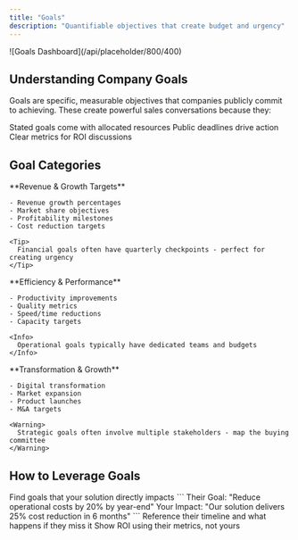 ```yaml
---
title: "Goals"
description: "Quantifiable objectives that create budget and urgency"
---
```


<Frame caption="Goals with specific metrics and deadlines drive 65% faster sales cycles">
  ![Goals Dashboard](/api/placeholder/800/400)
</Frame>

## Understanding Company Goals

Goals are specific, measurable objectives that companies publicly commit to achieving. These create powerful sales conversations because they:

<CardGroup cols={3}>
  <Card title="Have Budget" icon="dollar-sign">
    Stated goals come with allocated resources
  </Card>
  <Card title="Create Urgency" icon="clock">
    Public deadlines drive action
  </Card>
  <Card title="Define Success" icon="trophy">
    Clear metrics for ROI discussions
  </Card>
</CardGroup>

## Goal Categories

<Tabs>
  <Tab title="📈 Financial">
    **Revenue & Growth Targets**

    - Revenue growth percentages
    - Market share objectives
    - Profitability milestones
    - Cost reduction targets

    <Tip>
      Financial goals often have quarterly checkpoints - perfect for creating urgency
    </Tip>
  </Tab>
  <Tab title="🎯 Operational">
    **Efficiency & Performance**

    - Productivity improvements
    - Quality metrics
    - Speed/time reductions
    - Capacity targets

    <Info>
      Operational goals typically have dedicated teams and budgets
    </Info>
  </Tab>
  <Tab title="🚀 Strategic">
    **Transformation & Growth**

    - Digital transformation
    - Market expansion
    - Product launches
    - M&A targets

    <Warning>
      Strategic goals often involve multiple stakeholders - map the buying committee
    </Warning>
  </Tab>
</Tabs>

## How to Leverage Goals

<Steps>
  <Step title="Identify Relevant Goals">
    Find goals that your solution directly impacts
  </Step>
  <Step title="Quantify Your Impact">
    ```
    Their Goal: "Reduce operational costs by 20% by year-end"
    Your Impact: "Our solution delivers 25% cost reduction in 6 months"
    ```
  </Step>
  <Step title="Create Urgency">
    Reference their timeline and what happens if they miss it
  </Step>
  <Step title="Build Business Case">
    Show ROI using their metrics, not yours
  </Step>
</Steps>